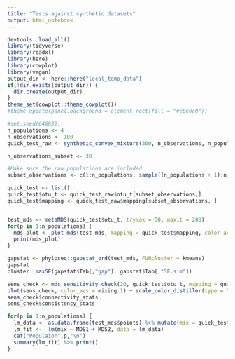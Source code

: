 ```yaml
---
title: "Tests against synthetic datasets"
output: html_notebook
---
```



```r
devtools::load_all()
library(tidyverse)
library(readxl)
library(here)
library(cowplot)
library(vegan)
output_dir <- here::here("local_temp_data")
if(!dir.exists(output_dir)) {
  dir.create(output_dir)
}
theme_set(cowplot::theme_cowplot())
#theme_update(panel.background = element_rect(fill = "#e0e0e0"))
```

```r
#set.seed(646822)
n_populations <- 4
n_observations <- 100
quick_test_raw <- synthetic_convex_mixture(300, n_observations, n_populations, include_raw_populations = TRUE, mixing_prior = 0.01)


```

```r
n_observations_subset <- 30

#Make sure the raw populations are included
subset_observations <- c(1:n_populations, sample((n_populations + 1):n_observations, n_observations_subset - n_populations))

quick_test <- list()
quick_test$otu_t <- quick_test_raw$otu_t[subset_observations,]
quick_test$mapping <- quick_test_raw$mapping[subset_observations, ]


test_mds <- metaMDS(quick_test$otu_t, trymax = 50, maxit = 200)
for(p in 1:n_populations) {
  mds_plot <- plot_mds(test_mds, mapping = quick_test$mapping, color_aes = !! sym(paste0("mixing.",p))) +   scale_color_distiller(type = "div")
  print(mds_plot)
}

```

```r
gapstat <- phyloseq::gapstat_ord(test_mds, FUNcluster = kmeans)
gapstat
cluster::maxSE(gapstat$Tab[,"gap"], gapstat$Tab[,"SE.sim"])
```


```r
sens_check <- mds_sensitivity_check(20, quick_test$otu_t, mapping = quick_test$mapping %>% mutate(Group = "A"), maxit = 50)
plot(sens_check, color_aes = mixing.1) + scale_color_distiller(type = "div")
sens_check$connectivity_stats
sens_check$consistency_stats
```




```r
for(p in 1:n_populations) {
  lm_data <- as.data.frame(test_mds$points) %>% mutate(mix = quick_test$mapping[[paste0("mixing.",p)]])
  lm_fit <-  lm(mix ~ MDS1 + MDS2, data = lm_data)
  cat("Populaion",p,"\n")
  summary(lm_fit) %>% print()
}
```

